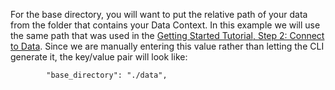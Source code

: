 For the base directory, you will want to put the relative path of your data from the folder that contains your Data Context.  In this example we will use the same path that was used in the [Getting Started Tutorial, Step 2: Connect to Data](../../../../tutorials/getting_started/tutorial_connect_to_data.md).  Since we are manually entering this value rather than letting the CLI generate it, the key/value pair will look like:

```python"
        "base_directory": "./data",
```